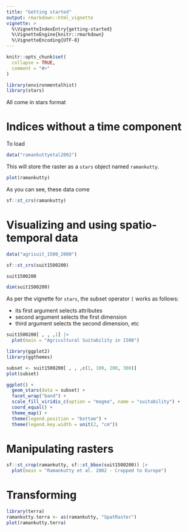 ```yaml
---
title: "Getting started"
output: rmarkdown::html_vignette
vignette: >
  %\VignetteIndexEntry{getting-started}
  %\VignetteEngine{knitr::rmarkdown}
  %\VignetteEncoding{UTF-8}
---
```


```r
knitr::opts_chunk$set(
  collapse = TRUE,
  comment = "#>"
)
```

```r
library(environmentalhist)
library(stars)
```

All come in stars format

# Indices without a time component

To load

```r
data("ramankuttyetal2002")
```

This will store the raster as a `stars` object named `ramankutty`.

```r

plot(ramankutty)
```

As you can see, these data come 


```r
sf::st_crs(ramankutty)
```



# Visualizing and using spatio-temporal data


```r
data("agrisuit_1500_2000")
```


```r
sf::st_crs(suit1500200)
```

```r
suit1500200
```


```r
dim(suit1500200)
```


As per the vignette for `stars`, the subset operator `[` works as follows: 

* its first argument selects attributes
* second argument selects the first dimension
* third argument selects the second dimension, etc

```r
suit1500200[ , , ,1] |> 
  plot(main = "Agricultural Suitability in 1500")
```


```r
library(ggplot2)
library(ggthemes)

subset <- suit1500200[ , , ,c(1, 100, 200, 300)]
plot(subset)

ggplot() +
  geom_stars(data = subset) +
  facet_wrap("band") +
  scale_fill_viridis_c(option = "magma", name = "suitability") +
  coord_equal() +
  theme_map() +
  theme(legend.position = "bottom") +
  theme(legend.key.width = unit(2, "cm"))
```



# Manipulating rasters



```r
sf::st_crop(ramankutty, sf::st_bbox(suit1500200)) |> 
  plot(main = "Ramankutty et al. 2002 - Cropped to Europe")
```


# Transforming


```r
library(terra)
ramankutty.terra <- as(ramankutty, "SpatRaster")
plot(ramankutty.terra)

```

